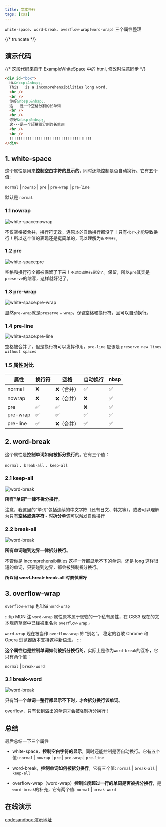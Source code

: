 ```yaml
---
title: 文本换行
tags: [css]
---
```



`white-space`、`word-break`、`overflow-wrap(word-wrap)` 三个属性整理

{/* truncate */}

## 演示代码

{/* 这段代码来自于 ExampleWhiteSpace 中的 html, 修改时注意同步 */}
```html
<div id="box">
  Hi&nbsp;&nbsp;,
  This   is a incomprehensibilities long word.
  <br />
  <br />
  你好&nbsp;&nbsp;,
  这   是一个空格分割的长单词
  <br />
  <br />
  你好&nbsp;&nbsp;,
  这---是一个短横线分割的长单词
  <br />
  <br />
  !!!!!!!!!!!!!!!!!!!!!!!!!!!!!!!!!!!!!
</div>
```

## 1. white-space

这个属性是用来**控制空白字符的显示的**，同时还能控制是否自动换行。它有五个值:

`normal` | `nowrap` | `pre` | `pre-wrap` | `pre-line`

默认是 `normal`

### 1.1 nowrap

![white-space:nowrap](/img/white-space/whiteSpace-nowrap.png)

不仅空格被合并，换行符无效，连原本的自动换行都没了！只有`<br>`才能导致换行！所以这个值的表现还是挺简单的，可以理解为`永不换行`。

### 1.2 pre

![white-space:pre](/img/white-space/whiteSpace-pre.png)

空格和换行符全都被保留了下来！`不过自动换行是没了`。保留，所以`pre`其实是`preserve`的缩写，这样就好记了。

### 1.3 pre-wrap

![white-space:pre-wrap](/img/white-space/whiteSpace-preWrap.png)

显然`pre-wrap`就是`preserve` + `wrap`，保留空格和换行符，且可以自动换行。

### 1.4 pre-line

![white-space:pre-line](/img/white-space/whiteSpace-preLine.png)

空格被合并了，但是换行符可以发挥作用，`pre-line` 应该是 `preserve new lines without spaces`

### 1.5 属性对比

| 属性     | 换行符 | 空格      | 自动换行 | nbsp |
| -------- | ------ | --------- | -------- | ---- |
| normal   | ❌      | ❌（合并） | ✅        | ✅    |
| nowrap   | ❌     | ❌（合并） | ❌        | ✅    |
| pre      | ✅      | ✅         | ❌        | ✅    |
| pre-wrap | ✅      | ✅         | ✅        | ✅    |
| pre-line | ✅      | ❌（合并） |  ✅       | ✅    |

## 2. word-break

这个属性是**控制单词如何被拆分换行**的。它有三个值：

`normal` 、`break-all` 、`keep-all`

### 2.1 keep-all

![word-break](/img/white-space/wordBreak-keepAll.png)

**所有“单词”一律不拆分换行**。

注意，我这里的“单词”包括连续的中文字符（还有日文、韩文等），或者可以理解为只有**空格或连字符 - 时拆分单词**可以触发自动换行

### 2.2 break-all

![word-break](/img/white-space/wordBreak-breakAll.png)

**所有单词碰到边界一律拆分换行**。

不管你是 incomprehensibilities 这样一行都显示不下的单词，还是 long 这样很短的单词，只要碰到边界，都会被强制拆分换行。

**所以用 word-break:break-all 时要慎重呀**

## 3. overflow-wrap

`overflow-wrap` 也叫做 `word-wrap`

:::tip MDN 注
`word-wrap` 属性原本属于微软的一个私有属性，在 CSS3 现在的文本规范草案中已经被重名为 `overflow-wrap` 。

`word-wrap` 现在被当作 `overflow-wrap` 的 “别名”。 稳定的谷歌 Chrome 和 Opera 浏览器版本支持这种新语法。
:::

**这个属性也是控制单词如何被拆分换行的**，实际上是作为`word-break`的互补，它只有两个值：

`normal` | `break-word`

### 3.1 break-word

![word-break](/img/white-space/overflowWrap-breakWord.png)

只有**当一个单词一整行都显示不下时，才会拆分换行该单词**。

overflow，只有长到溢出的单词才会被强制拆分换行！

## 总结

最后总结一下三个属性

- white-space，**控制空白字符的显示**，同时还能控制是否自动换行。它有五个值: `normal` | `nowrap` | `pre` | `pre-wrap` | `pre-line`

- word-break，**控制单词如何被拆分换行**。它有三个值: `normal` | `break-all` | `keep-all`

- overflow-wrap（word-wrap）**控制长度超过一行的单词是否被拆分换行**，是`word-break`的补充，它有两个值: `normal` | `break-word`

## 在线演示

[codesandbox 演示地址](https://codesandbox.io/s/yan-zheng-white-space-36xsq?file=/src/App.js)

<ExampleWhiteSpace />
